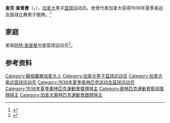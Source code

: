 {{NoteTA|G1=Sports}}
'''查克·查普曼'''（{{lang-en|Chuck Chapman}}，{{bd|1911年|4月21日|2002年|3月6日}}），[[加拿大|加拿大]]男子[[篮球|篮球]]运动员。他曾代表加拿大获得1936年夏季奥运会篮球比赛男子银牌。<ref>{{Cite web|title=Charles CHAPMAN|url=https://www.olympic.org/charles-chapman|accessdate=2021-04-14|work=International Olympic Committee|archive-date=2021-04-18|archive-url=https://web.archive.org/web/20210418164117/https://www.olympic.org/charles-chapman|dead-url=no}}</ref>

== 家庭 ==
弟弟[[阿特·查普曼|阿特·查普曼]]也是篮球运动员<ref>{{cite web|url=https://www.olympedia.org/athletes/5855|title=Chuck Chapman|work=Olympedia|accessdate=2021-04-15|archive-date=2021-07-02|archive-url=https://web.archive.org/web/20210702132837/http://www.olympedia.org/athletes/5855|dead-url=no}}</ref>。

== 参考资料 ==
{{reflist}}

{{1936年夏季奥运会加拿大男子篮球阵容}}

{{Authority control}}
{{DEFAULTSORT:Chapman, Chuck}}
[[Category:蘇格蘭裔加拿大人|Category:蘇格蘭裔加拿大人]]
[[Category:加拿大男子篮球运动员|Category:加拿大男子篮球运动员]]
[[Category:加拿大奥运篮球运动员|Category:加拿大奥运篮球运动员]]
[[Category:1936年夏季奥林匹克运动会篮球运动员|Category:1936年夏季奥林匹克运动会篮球运动员]]
[[Category:1936年夏季奧林匹克運動會獎牌得主|Category:1936年夏季奧林匹克運動會獎牌得主]]
[[Category:奧林匹克運動會籃球獎牌得主|Category:奧林匹克運動會籃球獎牌得主]]
[[Category:加拿大奧林匹克運動會銀牌得主|Category:加拿大奧林匹克運動會銀牌得主]]